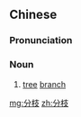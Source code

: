 ==Chinese==
{{zh-forms}}

===Pronunciation===
{{zh-pron
|m=fēnzhī
|c=fan1 zi1
|cat=n
}}

===Noun===
{{zh-noun}}

# [[tree]] [[branch]]

[[mg:分枝]]
[[zh:分枝]]